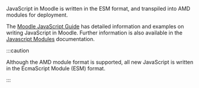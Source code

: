 <!-- markdownlint-disable first-line-heading -->
JavaScript in Moodle is written in the ESM format, and transpiled into AMD modules for deployment.

The [Moodle JavaScript Guide](../guides/javascript) has detailed information and examples on writing JavaScript in Moodle. Further information is also available in the [Javascript Modules](https://docs.moodle.org/dev/Javascript_Modules) documentation.

:::caution

Although the AMD module format is supported, all new JavaScript is written in the EcmaScript Module (ESM) format.

:::
